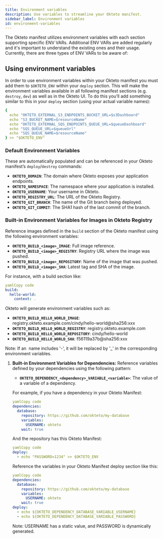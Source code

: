 ```yaml
---
title: Environment variables
description: Use variables to streamline your Okteto manifest.
sidebar_label: Environment variables
id: environment-variables
---
```


The Okteto manifest utilizes environment variables with each section supporting specific ENV VARs. Additional ENV VARs are added regularly and it's important to understand the existing ones and their usage. Currently, there are three types of ENV VARs to be aware of:

## Using environment variables

In order to use environment variables within your Okteto manifest you must add them to `$OKTETO_ENV` within your `deploy` section. This will make the environment variables available in all following manifest sections (e.g. `destroy`, `dev`) as well as in the Okteto UI. To do this you’ll add something similar to this in your `deploy` section (using your actual variable names):

```yaml
{
  echo "OKTETO_EXTERNAL_S3_ENDPOINTS_BUCKET_URL=$s3Dashboard"
  echo "S3_BUCKET_NAME=$resourceName"
  echo "OKTETO_EXTERNAL_SQS_ENDPOINTS_QUEUE_URL=$queueDashboard"
  echo "SQS_QUEUE_URL=$queueUrl"
  echo "SQS_QUEUE_NAME=$resourceName"
} >> "$OKTETO_ENV"
```

### **Default Environment Variables**

These are automatically populated and can be referenced in your Okteto manifest’s `deploy`/`destroy` commands:

- **`OKTETO_DOMAIN`**: The domain where Okteto exposes your application endpoints.
- **`OKTETO_NAMESPACE`**: The namespace where your application is installed.
- **`OKTETO_USERNAME`**: Your username in Okteto.
- **`OKTETO_REGISTRY_URL`**: The URL of the Okteto Registry.
- **`OKTETO_GIT_BRANCH`**: The name of the Git branch being deployed.
- **`OKTETO_GIT_COMMIT`**: The SHA1 hash of the last commit of the branch.

### **Built-in Environment Variables for Images in Okteto Registry**

Reference images defined in the `build` section of the Okteto manifest using the following environment variables:

- **`OKTETO_BUILD_<image>_IMAGE`**: Full image reference.
- **`OKTETO_BUILD_<image>_REGISTRY`**: Registry URL where the image was pushed.
- **`OKTETO_BUILD_<image>_REPOSITORY`**: Name of the image that was pushed.
- **`OKTETO_BUILD_<image>_SHA`**: Latest tag and SHA of the image.

For instance, with a build section like:

```yaml
yamlCopy code
build:
  hello-world:
    context: .
```

Okteto will generate environment variables such as:

- **`OKTETO_BUILD_HELLO_WORLD_IMAGE`**: registry.okteto.example.com/cindy/hello-world@sha256:xxx
- **`OKTETO_BUILD_HELLO_WORLD_REGISTRY`**: registry.okteto.example.com
- **`OKTETO_BUILD_HELLO_WORLD_REPOSITORY`**: cindy/hello-world
- **`OKTETO_BUILD_HELLO_WORLD_SHA`**: f56119a37b@sha256:xxx

Note: If an <image> name includes '-', it will be replaced by '_' in the corresponding environment variables.

1. **Built-in Environment Variables for Dependencies:**
Reference variables defined by your dependencies using the following pattern:
    - **`OKTETO_DEPENDENCY_<dependency>_VARIABLE_<variable>`**: The value of a variable of a dependency.
    
    For example, if you have a dependency in your Okteto Manifest:
    
    ```yaml
    yamlCopy code
    dependencies:
      database:
        repository: https://github.com/okteto/my-database
        variables:
          USERNAME: okteto
        wait: true
    
    ```
    
    And the repository has this Okteto Manifest:
    
    ```yaml
    yamlCopy code
    deploy:
      - echo "PASSWORD=1234" >> $OKTETO_ENV
    
    ```
    
    Reference the variables in your Okteto Manifest deploy section like this:
    
    ```yaml
    yamlCopy code
    dependencies:
      database:
        repository: https://github.com/okteto/my-database
        variables:
          USERNAME: okteto
        wait: true
    deploy:
      - echo ${OKTETO_DEPENDENCY_DATABASE_VARIABLE_USERNAME}
      - echo ${OKTETO_DEPENDENCY_DATABASE_VARIABLE_PASSWORD}
    
    ```
    
    Note: USERNAME has a static value, and PASSWORD is dynamically generated.